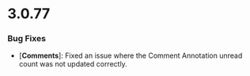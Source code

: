# 3.0.77

### Bug Fixes
- [**Comments**]: Fixed an issue where the Comment Annotation unread count was not updated correctly.

